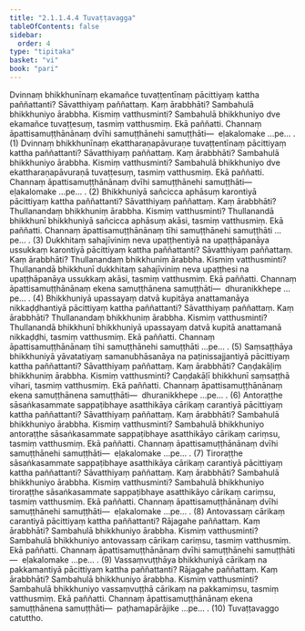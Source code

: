 ```yaml
---
title: "2.1.1.4.4 Tuvaṭṭavagga"
tableOfContents: false
sidebar:
  order: 4
type: "tipitaka"
basket: "vi"
book: "pari"
---
```



<DynamicBreadcrumb />

<Division number="221" book="pari" e="ch" v="5" p="111">

<Paragraph number="751" book="pari">
Dvinnaṃ bhikkhunīnaṃ ekamañce tuvaṭṭentīnaṃ pācittiyaṃ kattha paññattanti? Sāvatthiyaṃ paññattaṃ. Kaṃ ārabbhāti? Sambahulā bhikkhuniyo ārabbha. Kismiṃ vatthusminti? Sambahulā bhikkhuniyo dve ekamañce tuvaṭṭesuṃ, tasmiṃ vatthusmiṃ. Ekā paññatti. Channaṃ āpattisamuṭṭhānānaṃ dvīhi samuṭṭhānehi samuṭṭhāti—  eḷakalomake …pe… . (1)
</Paragraph>

<Paragraph number="752" book="pari">
Dvinnaṃ bhikkhunīnaṃ ekattharaṇapāvuraṇe tuvaṭṭentīnaṃ pācittiyaṃ kattha paññattanti? Sāvatthiyaṃ paññattaṃ. Kaṃ ārabbhāti? Sambahulā bhikkhuniyo ārabbha. Kismiṃ vatthusminti? Sambahulā bhikkhuniyo dve ekattharaṇapāvuraṇā tuvaṭṭesuṃ, tasmiṃ vatthusmiṃ. Ekā paññatti. Channaṃ āpattisamuṭṭhānānaṃ dvīhi samuṭṭhānehi samuṭṭhāti—  eḷakalomake …pe… . (2)
</Paragraph>

<Paragraph number="753" book="pari">
Bhikkhuniyā sañcicca aphāsuṃ karontiyā pācittiyaṃ kattha paññattanti? Sāvatthiyaṃ paññattaṃ. Kaṃ ārabbhāti? Thullanandaṃ bhikkhuniṃ ārabbha. Kismiṃ vatthusminti? Thullanandā bhikkhunī bhikkhuniyā sañcicca aphāsuṃ akāsi, tasmiṃ vatthusmiṃ. Ekā paññatti. Channaṃ āpattisamuṭṭhānānaṃ tīhi samuṭṭhānehi samuṭṭhāti …pe… . (3)
</Paragraph>

<Paragraph number="754" book="pari">
Dukkhitaṃ sahajīviniṃ neva upaṭṭhentiyā na upaṭṭhāpanāya ussukkaṃ karontiyā pācittiyaṃ kattha paññattanti? Sāvatthiyaṃ paññattaṃ. Kaṃ ārabbhāti? Thullanandaṃ bhikkhuniṃ ārabbha. Kismiṃ vatthusminti? Thullanandā bhikkhunī dukkhitaṃ sahajīviniṃ neva upaṭṭhesi na upaṭṭhāpanāya ussukkaṃ akāsi, tasmiṃ vatthusmiṃ. Ekā paññatti. Channaṃ āpattisamuṭṭhānānaṃ ekena samuṭṭhānena samuṭṭhāti—  dhuranikkhepe …pe… . (4)
</Paragraph>

<Paragraph number="755" book="pari">
Bhikkhuniyā upassayaṃ datvā kupitāya anattamanāya nikkaḍḍhantiyā pācittiyaṃ kattha paññattanti? Sāvatthiyaṃ paññattaṃ. Kaṃ ārabbhāti? Thullanandaṃ bhikkhuniṃ ārabbha. Kismiṃ vatthusminti? Thullanandā bhikkhunī bhikkhuniyā upassayaṃ datvā kupitā anattamanā nikkaḍḍhi, tasmiṃ vatthusmiṃ. Ekā paññatti. Channaṃ āpattisamuṭṭhānānaṃ tīhi samuṭṭhānehi samuṭṭhāti …pe… . (5)
</Paragraph>

<Paragraph number="756" book="pari">
Saṃsaṭṭhāya bhikkhuniyā yāvatatiyaṃ samanubhāsanāya na paṭinissajjantiyā pācittiyaṃ kattha paññattanti? Sāvatthiyaṃ paññattaṃ. Kaṃ ārabbhāti? Caṇḍakāḷiṃ bhikkhuniṃ ārabbha. Kismiṃ vatthusminti? Caṇḍakāḷī bhikkhunī saṃsaṭṭhā vihari, tasmiṃ vatthusmiṃ. Ekā paññatti. Channaṃ āpattisamuṭṭhānānaṃ ekena samuṭṭhānena samuṭṭhāti—  dhuranikkhepe …pe… . (6)
</Paragraph>

<Paragraph number="757" book="pari">
Antoraṭṭhe sāsaṅkasammate sappaṭibhaye asatthikāya cārikaṃ carantiyā pācittiyaṃ kattha paññattanti? Sāvatthiyaṃ paññattaṃ. Kaṃ ārabbhāti? Sambahulā bhikkhuniyo ārabbha. Kismiṃ vatthusminti? Sambahulā bhikkhuniyo antoraṭṭhe sāsaṅkasammate sappaṭibhaye asatthikāyo cārikaṃ cariṃsu, tasmiṃ vatthusmiṃ. Ekā paññatti. Channaṃ āpattisamuṭṭhānānaṃ dvīhi samuṭṭhānehi samuṭṭhāti—  eḷakalomake …pe… . (7)
</Paragraph>

<Paragraph number="758" book="pari">
Tiroraṭṭhe sāsaṅkasammate sappaṭibhaye asatthikāya cārikaṃ carantiyā pācittiyaṃ kattha paññattanti? Sāvatthiyaṃ paññattaṃ. Kaṃ ārabbhāti? Sambahulā bhikkhuniyo ārabbha. Kismiṃ vatthusminti? Sambahulā bhikkhuniyo tiroraṭṭhe sāsaṅkasammate sappaṭibhaye asatthikāyo cārikaṃ cariṃsu, tasmiṃ vatthusmiṃ. Ekā paññatti. Channaṃ āpattisamuṭṭhānānaṃ dvīhi samuṭṭhānehi samuṭṭhāti—  eḷakalomake …pe… . (8)
</Paragraph>

<Paragraph number="759" book="pari">
Antovassaṃ cārikaṃ carantiyā pācittiyaṃ kattha paññattanti? Rājagahe paññattaṃ. Kaṃ ārabbhāti? Sambahulā bhikkhuniyo ārabbha. Kismiṃ vatthusminti? Sambahulā bhikkhuniyo antovassaṃ cārikaṃ cariṃsu, tasmiṃ vatthusmiṃ. Ekā paññatti. Channaṃ āpattisamuṭṭhānānaṃ dvīhi samuṭṭhānehi samuṭṭhāti—  eḷakalomake …pe… . (9)
</Paragraph>

<Paragraph number="760" book="pari">
Vassaṃvuṭṭhāya bhikkhuniyā cārikaṃ na pakkamantiyā pācittiyaṃ kattha paññattanti? Rājagahe paññattaṃ. Kaṃ ārabbhāti? Sambahulā bhikkhuniyo ārabbha. Kismiṃ vatthusminti? Sambahulā bhikkhuniyo vassaṃvuṭṭhā cārikaṃ na pakkamiṃsu, tasmiṃ vatthusmiṃ. Ekā paññatti. Channaṃ āpattisamuṭṭhānānaṃ ekena samuṭṭhānena samuṭṭhāti—  paṭhamapārājike …pe… . (10)

</Paragraph>
</Division>

<Paragraph number="761" type="center" book="pari">
Tuvaṭṭavaggo catuttho.
</Paragraph>